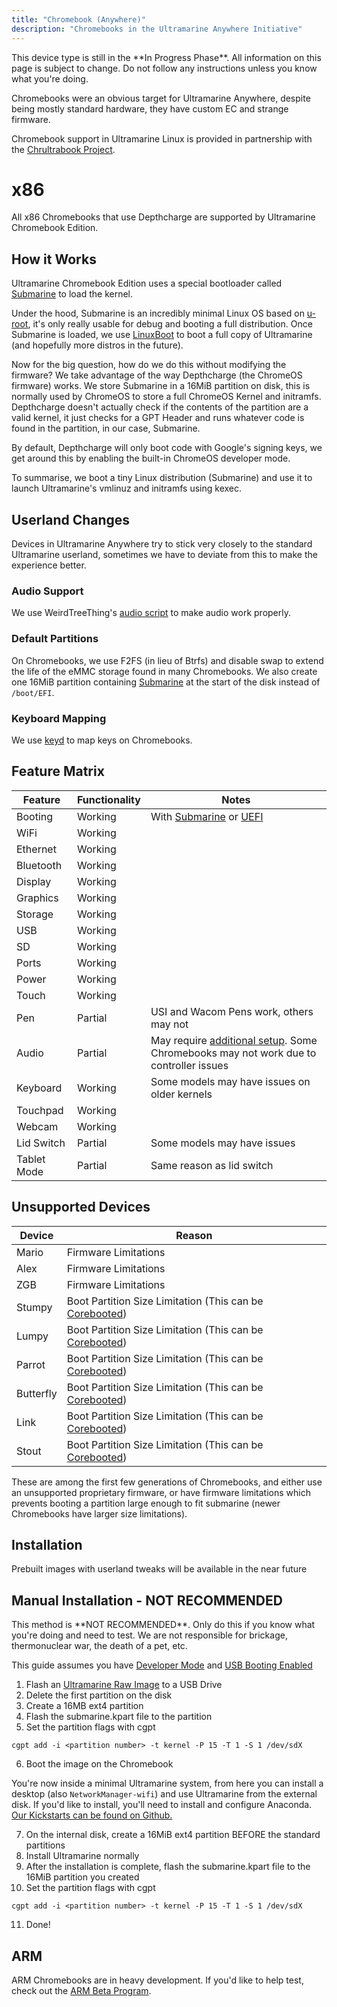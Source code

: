 ```yaml
---
title: "Chromebook (Anywhere)"
description: "Chromebooks in the Ultramarine Anywhere Initiative"
---
```



<Alert type="info">
  This device type is still in the **In Progress Phase**. All information on
  this page is subject to change. Do not follow any instructions unless you know
  what you're doing.
</Alert>

Chromebooks were an obvious target for Ultramarine Anywhere, despite being mostly
standard hardware, they have custom EC and strange firmware.

Chromebook support in Ultramarine Linux is provided in partnership with the [Chrultrabook Project](https://chrultrabook.com).

# x86

All x86 Chromebooks that use Depthcharge are supported by Ultramarine Chromebook Edition.

## How it Works

Ultramarine Chromebook Edition uses a special bootloader called [Submarine](https://developer.fyralabs.com/submarine) to load the kernel.

Under the hood, Submarine is an incredibly minimal Linux OS based on [u-root](https://github.com/u-root/u-root), it's only really usable for debug and booting a full distribution. Once Submarine is loaded, we use [LinuxBoot](https://www.linuxboot.org/) to boot a full copy of Ultramarine (and hopefully more distros in the future).

Now for the big question, how do we do this without modifying the firmware? We take advantage of the way Depthcharge (the ChromeOS firmware) works. We store Submarine in a 16MiB partition on disk, this is normally used by ChromeOS to store a full ChromeOS Kernel and initramfs. Depthcharge doesn't actually check if the contents of the partition are a valid kernel, it just checks for a GPT Header and runs whatever code is found in the partition, in our case, Submarine.

By default, Depthcharge will only boot code with Google's signing keys, we get around this by enabling the built-in ChromeOS developer mode.

To summarise, we boot a tiny Linux distribution (Submarine) and use it to launch Ultramarine's vmlinuz and initramfs using kexec.

## Userland Changes

Devices in Ultramarine Anywhere try to stick very closely to the standard Ultramarine userland, sometimes we have to deviate from this to make the experience better.

### Audio Support

We use WeirdTreeThing's [audio script](https://github.com/WeirdTreeThing/chromebook-linux-audio) to make audio work properly.

### Default Partitions

On Chromebooks, we use F2FS (in lieu of Btrfs) and disable swap to extend the life of the eMMC storage found in many Chromebooks. We also create one 16MiB partition containing [Submarine](https://developer.fyralabs.com/submarine) at the start of the disk instead of `/boot/EFI`.

### Keyboard Mapping

We use [keyd](https://github.com/rvaiya/keyd) to map keys on Chromebooks.

## Feature Matrix

| Feature     | Functionality | Notes                                                                                                                                            |
| ----------- | ------------- | ------------------------------------------------------------------------------------------------------------------------------------------------ |
| Booting     | Working       | With [Submarine](https://developer.fyralabs.com/submarine) or [UEFI](https://docs.chrultrabook.com/docs/firmware/)                               |
| WiFi        | Working       |                                                                                                                                                  |
| Ethernet    | Working       |                                                                                                                                                  |
| Bluetooth   | Working       |                                                                                                                                                  |
| Display     | Working       |                                                                                                                                                  |
| Graphics    | Working       |                                                                                                                                                  |
| Storage     | Working       |                                                                                                                                                  |
| USB         | Working       |                                                                                                                                                  |
| SD          | Working       |                                                                                                                                                  |
| Ports       | Working       |                                                                                                                                                  |
| Power       | Working       |                                                                                                                                                  |
| Touch       | Working       |                                                                                                                                                  |
| Pen         | Partial       | USI and Wacom Pens work, others may not                                                                                                          |
| Audio       | Partial       | May require [additional setup](https://github.com/WeirdTreeThing/chromebook-linux-audio). Some Chromebooks may not work due to controller issues |
| Keyboard    | Working       | Some models may have issues on older kernels                                                                                                     |
| Touchpad    | Working       |                                                                                                                                                  |
| Webcam      | Working       |                                                                                                                                                  |
| Lid Switch  | Partial       | Some models may have issues                                                                                                                      |
| Tablet Mode | Partial       | Same reason as lid switch                                                                                                                        |

## Unsupported Devices

| Device    | Reason                                                                                    |
| --------- | ----------------------------------------------------------------------------------------- |
| Mario     | Firmware Limitations                                                                      |
| Alex      | Firmware Limitations                                                                      |
| ZGB       | Firmware Limitations                                                                      |
| Stumpy    | Boot Partition Size Limitation (This can be [Corebooted](https://docs.chrultrabook.com/)) |
| Lumpy     | Boot Partition Size Limitation (This can be [Corebooted](https://docs.chrultrabook.com/)) |
| Parrot    | Boot Partition Size Limitation (This can be [Corebooted](https://docs.chrultrabook.com/)) |
| Butterfly | Boot Partition Size Limitation (This can be [Corebooted](https://docs.chrultrabook.com/)) |
| Link      | Boot Partition Size Limitation (This can be [Corebooted](https://docs.chrultrabook.com/)) |
| Stout     | Boot Partition Size Limitation (This can be [Corebooted](https://docs.chrultrabook.com/)) |

These are among the first few generations of Chromebooks, and either use an unsupported proprietary firmware, or have firmware limitations which prevents booting a partition large enough to fit submarine (newer Chromebooks have larger size limitations).

## Installation

Prebuilt images with userland tweaks will be available in the near future

## Manual Installation - NOT RECOMMENDED

<Alert type="warning">
  This method is **NOT RECOMMENDED**. Only do this if you know what you're doing
  and need to test. We are not responsible for brickage, thermonuclear war, the
  death of a pet, etc.
</Alert>

This guide assumes you have [Developer Mode](https://chromium.googlesource.com/chromiumos/docs/+/main/developer_mode.md#dev-mode) and [USB Booting Enabled](https://chromium.googlesource.com/chromiumos/docs/+/main/developer_guide.md#boot-from-your-usb-disk)

1. Flash an [Ultramarine Raw Image](https://images.fyralabs.com/images/ultramarine/39/) to a USB Drive
2. Delete the first partition on the disk
3. Create a 16MB ext4 partition
4. Flash the submarine.kpart file to the partition
5. Set the partition flags with cgpt

```
cgpt add -i <partition number> -t kernel -P 15 -T 1 -S 1 /dev/sdX
```

6. Boot the image on the Chromebook

You're now inside a minimal Ultramarine system, from here you can install a desktop (also `NetworkManager-wifi`) and use Ultramarine from the external disk. If you'd like to install, you'll need to install and configure Anaconda. [Our Kickstarts can be found on Github.](https://github.com/Ultramarine-Linux/build-scripts/tree/main/kickstarts)

7. On the internal disk, create a 16MiB ext4 partition BEFORE the standard partitions
8. Install Ultramarine normally
9. After the installation is complete, flash the submarine.kpart file to the 16MiB partition you created
10. Set the partition flags with cgpt

```
cgpt add -i <partition number> -t kernel -P 15 -T 1 -S 1 /dev/sdX
```

11. Done!

## ARM

ARM Chromebooks are in heavy development. If you'd like to help test, check out the [ARM Beta Program](/en/chromebook/armbeta).

